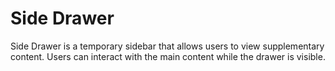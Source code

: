 
<Meta title="Components/Layouts and Structure/SideDrawer/Docs" />

# Side Drawer

Side Drawer is a temporary sidebar that allows users to view supplementary
content. Users can interact with the main content while the drawer is visible.
